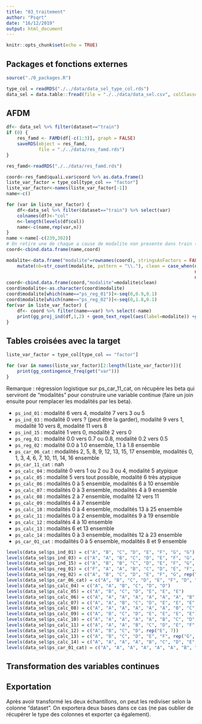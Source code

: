 ```yaml
---
title: "03_traitement"
author: "Psqrt"
date: "16/12/2019"
output: html_document
---
```


```r
knitr::opts_chunk$set(echo = TRUE)
```

## Packages et fonctions externes

```r
source("./0_packages.R")
```

```r
type_col = readRDS("./../data/data_sel_type_col.rds")
data_sel = data.table::fread(file = "./../data/data_sel.csv", colClasses = type_col) %>% as.data.frame()
```

## AFDM

```r
df<- data_sel %>% filter(dataset=="train")
if (0) {
    res_famd <- FAMD(df[-c(1:3)], graph = FALSE)
    saveRDS(object = res_famd,
            file = "./../data/res_famd.rds")
}
```

```r
res_famd<-readRDS("./../data/res_famd.rds")
```


```r
coord<-res_famd$quali.var$coord %>% as.data.frame()
liste_var_factor = type_col[type_col == "factor"]
liste_var_factor<-names(liste_var_factor[-1])
name<-c()

for (var in liste_var_factor) {
    df<-data_sel %>% filter(dataset=="train") %>% select(var) 
    colnames(df)<-"col"
    n<-length(levels(df$col))
    name<-c(name,rep(var,n))
}
name <-name[-c(239,302)]
# On retire une de chaque a cause de modalite non presente dans train (ps_calc_06 et ps_calc_11)
coord<-cbind.data.frame(name,coord) 

modalite<-data.frame("modalite"=rownames(coord), stringsAsFactors = FALSE) %>%
    mutate(nb=str_count(modalite, pattern = "\\."), clean = case_when(nb == 0 ~ gsub("X","",modalite),
                                                                      nb == 1 ~ str_extract(modalite, regex("(?<=X)[0-9]*")),
                                                                      nb == 2 ~ str_extract(modalite, regex("(?<=X)[0-9]*\\.[0-9]*"))))
coord<-cbind.data.frame(coord,"modalite"=modalite$clean)
coord$modalite<-as.character(coord$modalite)
coord$modalite[which(name=="ps_reg_01")]<-seq(0,0.9,0.1)
coord$modalite[which(name=="ps_reg_02")]<-seq(0,1.8,0.1)
for(var in liste_var_factor) {
    df<- coord %>% filter(name==var) %>% select(-name)
    print(gg_proj_ind(df,1,2) + geom_text_repel(aes(label=modalite)) +ggtitle(var))
}
```


## Tables croisées avec la target

```r
liste_var_factor = type_col[type_col == "factor"]
```

```r
for (var in names(liste_var_factor)[2:length(liste_var_factor)]){
    print(gg_contingence_freq(get("var")))
}
```

Remarque : régression logistique sur ps_car_11_cat, on récupère les beta qui serviront de "modalités" pour construire une variable continue (faire un join ensuite pour remplacer les modalités par les beta).

* `ps_ind_01` : modalité 6 vers 4, modalité 7 vers 3 ou 5
* `ps_ind_03` : modalité 0 vers ? (peut être la garder), modalité 9 vers 1, modalité 10 vers 8, modalité 11 vers 8
* `ps_ind_15` : modalité 1 vers 0, modalité 2 vers 0
* `ps_reg_01` : modalité 0.0 vers 0.7 ou 0.8, modalité 0.2 vers 0.5
* `ps_reg_02` : modalité 0.0 à 1.0 ensemble, 1.1 à 1.8 ensemble
* `ps_car_06_cat` : modalités 2, 5, 8, 9, 12, 13, 15, 17 ensemble, modalités 0, 1, 3, 4, 6, 7, 10, 11, 14, 16 ensemble
* ` ps_car_11_cat` : nah
* `ps_calc_04` : modalité 0 vers 1 ou 2 ou 3 ou 4, modalité 5 atypique
* `ps_calc_05` : modalité 5 vers tout possible, modalité 6 très atypique
* `ps_calc_06` : modalités 0 à 5 ensemble, modalités 6 à 10 ensemble
* `ps_calc_07` : modalités 0 à 3 ensemble, modalités 4 à 9 ensemble
* `ps_calc_08` : modalités 2 à 7 ensemble, modalité 12 vers 11
* `ps_calc_09` : modalités 4 à 7 ensemble
* `ps_calc_10` : modalités 0 à 4 ensemble, modalités 13 à 25 ensemble
* `ps_calc_11` : modalités 0 à 2 ensemble, modalités 9 à 19 ensemble
* `ps_calc_12` : modalités 4 à 10 ensemble
* `ps_calc_13` : modalités 6 et 13 ensemble
* `ps_calc_14` : modalités 0 à 3 ensemble, modalités 12 à 23 ensemble
* `ps_car_01_cat` : modalités 0 à 5 ensemble, modalités 8 et 9 ensemble


```r
levels(data_sel$ps_ind_01) = c("A", "B", "C", "D", "E", "F", "G", "G")
levels(data_sel$ps_ind_03) = c("A", "A", "B", "C", "D", "E", "F", "G", "H", "I", "I", "I")
levels(data_sel$ps_ind_15) = c("A", "B", "B", "C", "D", "E", "F", "G", "H", "I", "J", "K", "L", "M")
levels(data_sel$ps_reg_01) = c("F", "A", "A", "B", "C", "D", "E", "F", "G", "H")
levels(data_sel$ps_reg_02) = c("A", "B", "C", "D", "E", "F", "G", rep("H", 12))
levels(data_sel$ps_car_06_cat) = c("A", "B", "C", "D", "E", "F", "D", "D", "C", "F", "G", "H", "D", "C", "I", "C", "F", "F")
levels(data_sel$ps_calc_04) = c("A", "A", "B", "C", "D", "D")
levels(data_sel$ps_calc_05) = c("A", "B", "C", "D", "E", "E", "E")
levels(data_sel$ps_calc_06) = c("A", "A", "A", "A", "A", "A", "A", "B", "C", "D", "E")
levels(data_sel$ps_calc_07) = c("A", "A", "B", "C", "D", "E", "E", "E", "E", "E")
levels(data_sel$ps_calc_08) = c("A", "A", "A", "A", "A", "A", "B", "C", "D", "E", "E")
levels(data_sel$ps_calc_09) = c("A", "B", "C", "D", "E", "E", "E", "E")
levels(data_sel$ps_calc_10) = c("A", "A", "A", "A", "A", "B", "C", "D", "E", "F", "G", "H", "I", rep("J", 13))
levels(data_sel$ps_calc_11) = c("A", "A", "A", "B", "C", "D", "E", "F", "G", rep("H", 11))
levels(data_sel$ps_calc_12) = c("A", "B", "C", "D", rep("E", 7))
levels(data_sel$ps_calc_13) = c("A", "B", "C", "D", "E", "F", rep("G", 8))
levels(data_sel$ps_calc_14) = c("A", "A", "A", "A", "B", "C", "D", "E", "F", "G", "H", "I", rep("J", 12))
levels(data_sel$ps_car_01_cat) = c("A", "A", "A", "A", "A", "A", "B", "C", "D", "D", "E", "F")
```


## Transformation des variables continues



## Exportation

Après avoir transformé les deux échantillons, on peut les rediviser selon la colonne "dataset". On exportera deux bases dans ce cas (ne pas oublier de récupérer le type des colonnes et exporter ça également).

